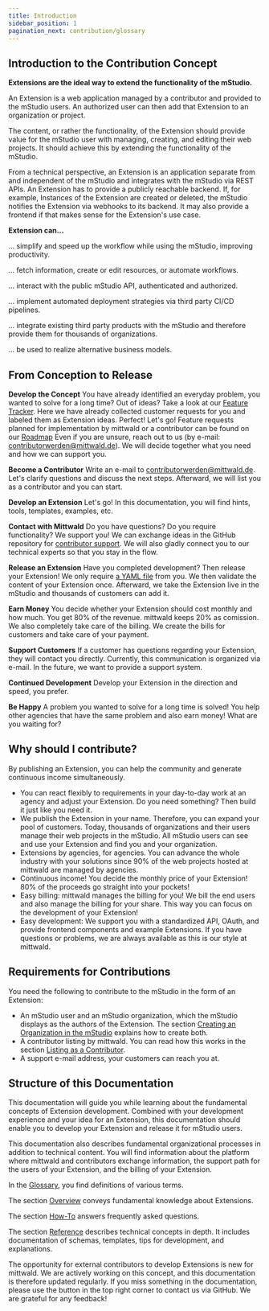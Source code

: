 ```yaml
---
title: Introduction
sidebar_position: 1
pagination_next: contribution/glossary
---
```


## Introduction to the Contribution Concept

**Extensions are the ideal way to extend the functionality of the mStudio.**

An Extension is a web application managed by a contributor and provided to the mStudio users.
An authorized user can then add that Extension to an organization or project.

The content, or rather the functionality, of the Extension should provide value for the mStudio user with managing, creating, and editing their web projects.
It should achieve this by extending the functionality of the mStudio.

From a technical perspective, an Extension is an application separate from and independent of the mStudio and integrates with the mStudio via REST APIs.
An Extension has to provide a publicly reachable backend.
If, for example, Instances of the Extension are created or deleted, the mStudio notifies the Extension via webhooks to its backend.
It may also provide a frontend if that makes sense for the Extension's use case.

**Extension can...**

... simplify and speed up the workflow while using the mStudio, improving productivity.

... fetch information, create or edit resources, or automate workflows.

... interact with the public mStudio API, authenticated and authorized.

... implement automated deployment strategies via third party CI/CD pipelines.

... integrate existing third party products with the mStudio and therefore provide them for thousands of organizations.

... be used to realize alternative business models.

## From Conception to Release

**Develop the Concept**
You have already identified an everyday problem, you wanted to solve for a long time?
Out of ideas? Take a look at our [Feature Tracker](https://github.com/mittwald/feature-requests/issues).
Here we have already collected customer requests for you and labeled them as Extension ideas.
Perfect! Let's go!
Feature requests planned for implementation by mittwald or a contributor can be found on our [Roadmap](https://github.com/orgs/mittwald/projects/1/views/1.)
Even if you are unsure, reach out to us (by e-mail: contributorwerden@mittwald.de).
We will decide together what you need and how we can support you.

**Become a Contributor**
Write an e-mail to contributorwerden@mittwald.de.
Let's clarify questions and discuss the next steps.
Afterward, we will list you as a contributor and you can start.

**Develop an Extension**
Let's go!
In this documentation, you will find hints, tools, templates, examples, etc.

**Contact with Mittwald**
Do you have questions? Do you require functionality? We support you!
We can exchange ideas in the GitHub repository for [contributor support](https://github.com/mittwald/contributor-support).
We will also gladly connect you to our technical experts so that you stay in the flow.

**Release an Extension**
Have you completed development? Then release your Extension!
We only require [a YAML file](reference/extensions) from you.
We then validate the content of your Extension once.
Afterward, we take the Extension live in the mStudio and thousands of customers can add it.

**Earn Money**
You decide whether your Extension should cost monthly and how much.
You get 80% of the revenue.
mittwald keeps 20% as comission.
We also completely take care of the billing.
We create the bills for customers and take care of your payment.

**Support Customers**
If a customer has questions regarding your Extension, they will contact you directly.
Currently, this communication is organized via e-mail.
In the future, we want to provide a support system.

**Continued Development**
Develop your Extension in the direction and speed, you prefer.

**Be Happy**
A problem you wanted to solve for a long time is solved!
You help other agencies that have the same problem and also earn money!
What are you waiting for?

## Why should I contribute?

By publishing an Extension, you can help the community and generate continuous income simultaneously.

- You can react flexibly to requirements in your day-to-day work at an agency and adjust your Extension.
  Do you need something? Then build it just like you need it.
- We publish the Extension in your name.
  Therefore, you can expand your pool of customers.
  Today, thousands of organizations and their users manage their web projects in the mStudio.
  All mStudio users can see and use your Extension and find you and your organization.
- Extensions by agencies, for agencies.
  You can advance the whole industry with your solutions since 90% of the web projects hosted at mittwald are managed by agencies.
- Continuous income!
  You decide the monthly price of your Extension!
  80% of the proceeds go straight into your pockets!
- Easy billing:
  mittwald manages the billing for you!
  We bill the end users and also manage the billing for your share.
  This way you can focus on the development of your Extension!
- Easy development:
  We support you with a standardized API, OAuth, and provide frontend components and example Extensions.
  If you have questions or problems, we are always available as this is our style at mittwald.

## Requirements for Contributions

You need the following to contribute to the mStudio in the form of an Extension:

- An mStudio user and an mStudio organization, which the mStudio displays as the authors of the Extension.
  The section [Creating an Organization in the mStudio](./how-to/become-contributor#creating-an-organization-in-the-mstudio) explains how to create both.
- A contributor listing by mittwald.
  You can read how this works in the section [Listing as a Contributor](./how-to/become-contributor#listing-as-a-contributor).
- A support e-mail address, your customers can reach you at.

## Structure of this Documentation

This documentation will guide you while learning about the fundamental concepts of Extension development.
Combined with your development experience and your idea for an Extension, this documentation should enable you to develop your Extension and release it for mStudio users.

This documentation also describes fundamental organizational processes in addition to technical content.
You will find information about the platform where mittwald and contributors exchange information, the support path for the users of your Extension, and the billing of your Extension.

In the [Glossary](glossary), you find definitions of various terms.

The section [Overview](../category/overview) conveys fundamental knowledge about Extensions.

The section [How-To](../category/how-to) answers frequently asked questions.

The section [Reference](../category/reference) describes technical concepts in depth.
It includes documentation of schemas, templates, tips for development, and explanations.

The opportunity for external contributors to develop Extensions is new for mittwald.
We are actively working on this concept, and this documentation is therefore updated regularly.
If you miss something in the documentation, please use the button in the top right corner to contact us via GitHub.
We are grateful for any feedback!
